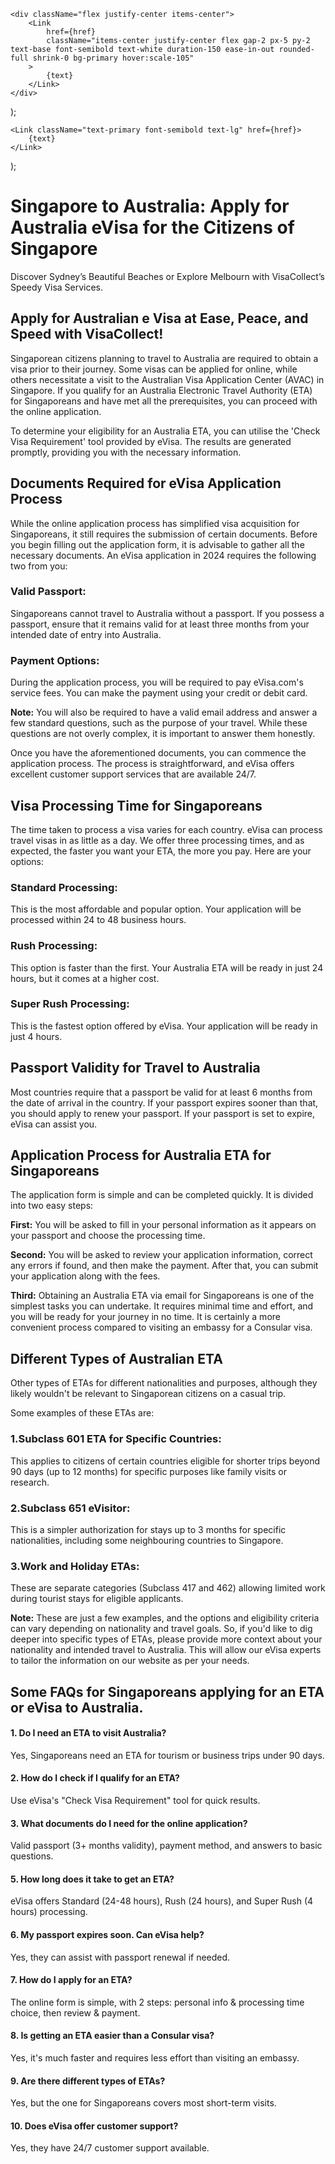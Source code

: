     <div className="flex justify-center items-center">
        <Link
            href={href}
            className="items-center justify-center flex gap-2 px-5 py-2 text-base font-semibold text-white duration-150 ease-in-out rounded-full shrink-0 bg-primary hover:scale-105"
        >
            {text}
        </Link>
    </div>
);

    <Link className="text-primary font-semibold text-lg" href={href}>
        {text}
    </Link>
);

# Singapore to Australia: Apply for Australia eVisa for the Citizens of Singapore

Discover Sydney’s Beautiful Beaches or Explore Melbourn with VisaCollect’s Speedy Visa Services.

## Apply for Australian e Visa at Ease, Peace, and Speed with VisaCollect!

Singaporean citizens planning to travel to Australia are required to obtain a visa prior to their journey. Some visas can be applied for online, while others necessitate a visit to the Australian Visa Application Center (AVAC) in Singapore. If you qualify for an Australia Electronic Travel Authority (ETA) for Singaporeans and have met all the prerequisites, you can proceed with the online application.

To determine your eligibility for an Australia ETA, you can utilise the 'Check Visa Requirement' tool provided by eVisa. The results are generated promptly, providing you with the necessary information.

## Documents Required for eVisa Application Process

While the online application process has simplified visa acquisition for Singaporeans, it still requires the submission of certain documents. Before you begin filling out the application form, it is advisable to gather all the necessary documents. An eVisa application in 2024 requires the following two from you:

### Valid Passport:

Singaporeans cannot travel to Australia without a passport. If you possess a passport, ensure that it remains valid for at least three months from your intended date of entry into Australia.

### Payment Options:

During the application process, you will be required to pay eVisa.com's service fees. You can make the payment using your credit or debit card.

**Note:** You will also be required to have a valid email address and answer a few standard questions, such as the purpose of your travel. While these questions are not overly complex, it is important to answer them honestly.

Once you have the aforementioned documents, you can commence the application process. The process is straightforward, and eVisa offers excellent customer support services that are available 24/7.

## Visa Processing Time for Singaporeans

The time taken to process a visa varies for each country. eVisa can process travel visas in as little as a day. We offer three processing times, and as expected, the faster you want your ETA, the more you pay. Here are your options:

### Standard Processing:

This is the most affordable and popular option. Your application will be processed within 24 to 48 business hours.

### Rush Processing:

This option is faster than the first. Your Australia ETA will be ready in just 24 hours, but it comes at a higher cost.

### Super Rush Processing:

This is the fastest option offered by eVisa. Your application will be ready in just 4 hours.

## Passport Validity for Travel to Australia

Most countries require that a passport be valid for at least 6 months from the date of arrival in the country. If your passport expires sooner than that, you should apply to renew your passport. If your passport is set to expire, eVisa can assist you.

## Application Process for Australia ETA for Singaporeans

The application form is simple and can be completed quickly. It is divided into two easy steps:

**First:** You will be asked to fill in your personal information as it appears on your passport and choose the processing time.

**Second:** You will be asked to review your application information, correct any errors if found, and then make the payment. After that, you can submit your application along with the fees.

**Third:** Obtaining an Australia ETA via email for Singaporeans is one of the simplest tasks you can undertake. It requires minimal time and effort, and you will be ready for your journey in no time. It is certainly a more convenient process compared to visiting an embassy for a Consular visa.

## Different Types of Australian ETA

Other types of ETAs for different nationalities and purposes, although they likely wouldn't be relevant to Singaporean citizens on a casual trip.

Some examples of these ETAs are:

### 1.Subclass 601 ETA for Specific Countries:

This applies to citizens of certain countries eligible for shorter trips beyond 90 days (up to 12 months) for specific purposes like family visits or research.

### 2.Subclass 651 eVisitor:

This is a simpler authorization for stays up to 3 months for specific nationalities, including some neighbouring countries to Singapore.

### 3.Work and Holiday ETAs:

These are separate categories (Subclass 417 and 462) allowing limited work during tourist stays for eligible applicants.

**Note:** These are just a few examples, and the options and eligibility criteria can vary depending on nationality and travel goals. So, if you'd like to dig deeper into specific types of ETAs, please provide more context about your nationality and intended travel to Australia. This will allow our eVisa experts to tailor the information on our website as per your needs.

## Some FAQs for Singaporeans applying for an ETA or eVisa to Australia.

#### 1. Do I need an ETA to visit Australia?

Yes, Singaporeans need an ETA for tourism or business trips under 90 days.

#### 2. How do I check if I qualify for an ETA?

Use eVisa's "Check Visa Requirement" tool for quick results.

#### 3. What documents do I need for the online application?

Valid passport (3+ months validity), payment method, and answers to basic questions.

#### 5. How long does it take to get an ETA?

eVisa offers Standard (24-48 hours), Rush (24 hours), and Super Rush (4 hours) processing.

#### 6. My passport expires soon. Can eVisa help?

Yes, they can assist with passport renewal if needed.

#### 7. How do I apply for an ETA?

The online form is simple, with 2 steps: personal info & processing time choice, then review & payment.

#### 8. Is getting an ETA easier than a Consular visa?

Yes, it's much faster and requires less effort than visiting an embassy.

#### 9. Are there different types of ETAs?

Yes, but the one for Singaporeans covers most short-term visits.

#### 10. Does eVisa offer customer support?

Yes, they have 24/7 customer support available.
